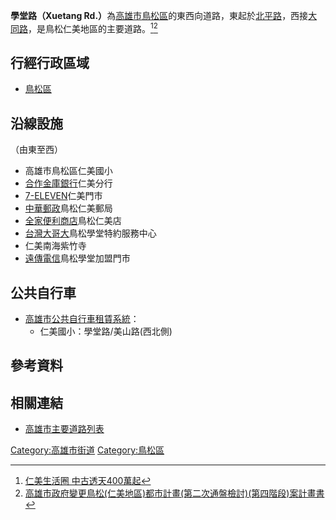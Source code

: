 {{Infobox TwRoad2
|bgcolorh=DARKGREEN
|colorh=white
|code=
|name= 學堂路
|enname= Xuetang Rd.
|level= 高58線
|length=
|sec=
|lastext=
|line=
|start= [[北平路_(鳥松區)|北平路]]
|end= [[大同路_(鳥松區)|大同路]]
|junc= 
|img=
|cap=
|size=
|left= [[大同路_(鳥松區)|大同路]]
|right= 
|leftlink= 大同路
|leftdirection= W
|rightlink= 
|rightdirection= E
|SN=
|SNtype=
|SNNum=
|SN2=
|SN2type=
|SN2Num=
|SN3=
|SN3type=
|SN3Num=
}}
'''學堂路（Xuetang Rd.）'''為[[高雄市|高雄市]][[鳥松區|鳥松區]]的東西向道路，東起於[[北平路_(鳥松區)|北平路]]，西接[[大同路_(鳥松區)|大同路]]，是鳥松仁美地區的主要道路。<ref>[https://tw.appledaily.com/home/20101113/Q5YEUUDNZTEYTEHZFETH7VJSV4/ 仁美生活圈 中古透天400萬起]</ref><ref>[https://urban-web.kcg.gov.tw/KDA/web_upload/KDA05/KDA0501/20190430182716-7.pdf 高雄市政府變更鳥松(仁美地區)都市計畫(第二次通盤檢討)(第四階段)案計畫書]</ref>
== 行經行政區域 ==
* [[鳥松區|鳥松區]]
== 沿線設施 ==
（由東至西）
* 高雄市鳥松區仁美國小
* [[合作金庫銀行|合作金庫銀行]]仁美分行
* [[7-ELEVEN|7-ELEVEN]]仁美門市
* [[中華郵政|中華郵政]]鳥松仁美郵局
* [[全家便利商店|全家便利商店]]鳥松仁美店
* [[台灣大哥大|台灣大哥大]]鳥松學堂特約服務中心
* 仁美南海紫竹寺
* [[遠傳電信|遠傳電信]]鳥松學堂加盟門市
== 公共自行車 ==
* [[高雄市公共自行車租賃系統|高雄市公共自行車租賃系統]]：
** 仁美國小：學堂路/美山路(西北側)

== 參考資料 ==
{{Reflist}}
== 相關連結 ==
* [[高雄市主要道路列表|高雄市主要道路列表]]

{{高雄市重要道路}}

[[Category:高雄市街道|Category:高雄市街道]]
[[Category:鳥松區|Category:鳥松區]]